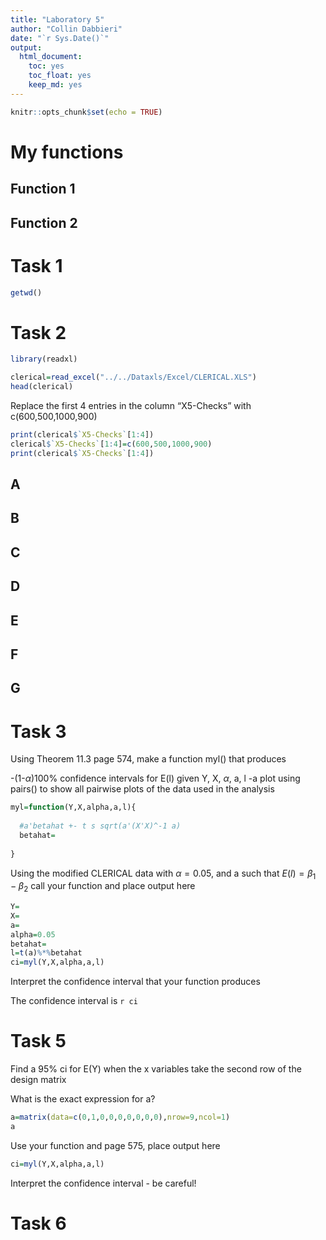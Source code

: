 ```yaml
---
title: "Laboratory 5"
author: "Collin Dabbieri"
date: "`r Sys.Date()`"
output: 
  html_document:
    toc: yes
    toc_float: yes
    keep_md: yes
---
```


```r
knitr::opts_chunk$set(echo = TRUE)
```

# My functions {.tabset .tabset-pills .tabset-fade}

## Function 1

## Function 2


# Task 1

```r
getwd()
```


# Task 2 {.tabset .tabset-pills .tabset-fade}

```r
library(readxl)

clerical=read_excel("../../Dataxls/Excel/CLERICAL.XLS")
head(clerical)
```

Replace the first 4 entries in the column "X5-Checks" with c(600,500,1000,900) 

```r
print(clerical$`X5-Checks`[1:4])
clerical$`X5-Checks`[1:4]=c(600,500,1000,900)
print(clerical$`X5-Checks`[1:4])
```

## A

## B

## C

## D

## E

## F

## G

# Task 3

Using Theorem 11.3 page 574, make a function myl() that produces

-(1-$\alpha$)100% confidence intervals for E(l) given Y, X, $\alpha$, a, l
-a plot using pairs() to show all pairwise plots of the data used in the analysis

```r
myl=function(Y,X,alpha,a,l){
  
  #a'betahat +- t s sqrt(a'(X'X)^-1 a)
  betahat=
  
}
```


Using the modified CLERICAL data with $\alpha=0.05$, and a such that $E(l)=\beta_1-\beta_2$ call your function and place output here

```r
Y=
X=
a=
alpha=0.05
betahat=
l=t(a)%*%betahat
ci=myl(Y,X,alpha,a,l)
```


Interpret the confidence interval that your function produces

The confidence interval is `r ci`

# Task 5

Find a 95% ci for E(Y) when the x variables take the second row of the design matrix


What is the exact expression for a?

```r
a=matrix(data=c(0,1,0,0,0,0,0,0,0),nrow=9,ncol=1)
a
```


Use your function and page 575, place output here

```r
ci=myl(Y,X,alpha,a,l)
```

Interpret the confidence interval - be careful!


# Task 6





